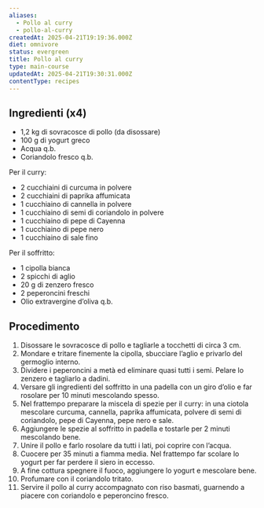 ```yaml
---
aliases:
  - Pollo al curry
  - pollo-al-curry
createdAt: 2025-04-21T19:19:36.000Z
diet: omnivore
status: evergreen
title: Pollo al curry
type: main-course
updatedAt: 2025-04-21T19:30:31.000Z
contentType: recipes
---
```

## Ingredienti (x4)

- 1,2 kg di sovracosce di pollo (da disossare)
- 100 g di yogurt greco
- Acqua q.b.
- Coriandolo fresco q.b.

Per il curry:

- 2 cucchiaini di curcuma in polvere
- 2 cucchiaini di paprika affumicata
- 1 cucchiaino di cannella in polvere
- 1 cucchiaino di semi di coriandolo in polvere
- 1 cucchiaino di pepe di Cayenna
- 1 cucchiaino di pepe nero
- 1 cucchiaino di sale fino

Per il soffritto:

- 1 cipolla bianca
- 2 spicchi di aglio
- 20 g di zenzero fresco
- 2 peperoncini freschi
- Olio extravergine d’oliva q.b.

## Procedimento

1. Disossare le sovracosce di pollo e tagliarle a tocchetti di circa 3 cm.
2. Mondare e tritare finemente la cipolla, sbucciare l’aglio e privarlo del germoglio interno.
3. Dividere i peperoncini a metà ed eliminare quasi tutti i semi. Pelare lo zenzero e tagliarlo a dadini.
4. Versare gli ingredienti del soffritto in una padella con un giro d’olio e far rosolare per 10 minuti mescolando spesso.
5. Nel frattempo preparare la miscela di spezie per il curry: in una ciotola mescolare curcuma, cannella, paprika affumicata, polvere di semi di coriandolo, pepe di Cayenna, pepe nero e sale.
6. Aggiungere le spezie al soffritto in padella e tostarle per 2 minuti mescolando bene.
7. Unire il pollo e farlo rosolare da tutti i lati, poi coprire con l’acqua.
8. Cuocere per 35 minuti a fiamma media. Nel frattempo far scolare lo yogurt per far perdere il siero in eccesso.
9. A fine cottura spegnere il fuoco, aggiungere lo yogurt e mescolare bene.
10. Profumare con il coriandolo tritato.
11. Servire il pollo al curry accompagnato con riso basmati, guarnendo a piacere con coriandolo e peperoncino fresco.
